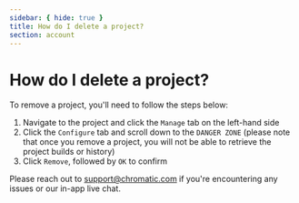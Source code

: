 ```yaml
---
sidebar: { hide: true }
title: How do I delete a project?
section: account
---
```


# How do I delete a project?

To remove a project, you'll need to follow the steps below:

1. Navigate to the project and click the `Manage` tab on the left-hand side
2. Click the `Configure` tab and scroll down to the `DANGER ZONE` (please note that once you remove a project, you will not be able to retrieve the project builds or history)
3. Click `Remove`, followed by `OK` to confirm

Please reach out to support@chromatic.com if you're encountering any issues or our in-app live chat.
